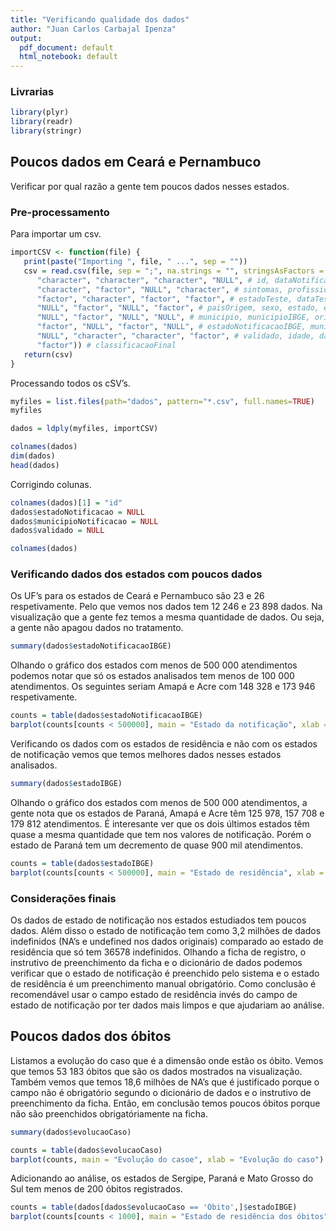 ```yaml
---
title: "Verificando qualidade dos dados"
author: "Juan Carlos Carbajal Ipenza"
output:
  pdf_document: default
  html_notebook: default
---
```


### Livrarias

```r
library(plyr)
library(readr)
library(stringr)
```

## Poucos dados em Ceará e Pernambuco

Verificar por qual razão a gente tem poucos dados nesses estados.

### Pre-processamento

Para importar um csv.

```r
importCSV <- function(file) {
   print(paste("Importing ", file, " ...", sep = ""))
   csv = read.csv(file, sep = ";", na.strings = "", stringsAsFactors = T,colClasses = c(
      "character", "character", "character", "NULL", # id, dataNotificacao, dataInicioSintomas, dataNascimento
      "character", "factor", "NULL", "character", # sintomas, profissionalSaude, cbo, condicoes
      "factor", "character", "factor", "factor", # estadoTeste, dataTeste, tipoTeste, resultadoTeste
      "NULL", "factor", "NULL", "factor", # paisOrigem, sexo, estado, estadoIBGE
      "NULL", "factor", "NULL", "NULL", # municipio, municipioIBGE, origem, estadoNotificacao
      "factor", "NULL", "factor", "NULL", # estadoNotificacaoIBGE, municipioNotificacao, municipioNotificacaoIBGE, excluido
      "NULL", "character", "character", "factor", # validado, idade, dataEncerramento, evolucaoCaso
      "factor")) # classificacaoFinal
   return(csv)
}
```

Processando todos os cSV's.

```r
myfiles = list.files(path="dados", pattern="*.csv", full.names=TRUE)
myfiles

dados = ldply(myfiles, importCSV)

colnames(dados)
dim(dados)
head(dados)
```

Corrigindo colunas.

```r
colnames(dados)[1] = "id"
dados$estadoNotificacao = NULL
dados$municipioNotificacao = NULL
dados$validado = NULL

colnames(dados)
```

### Verificando dados dos estados com poucos dados

Os UF's para os estados de Ceará e Pernambuco são 23 e 26 respetivamente. Pelo que vemos nos dados tem 12 246 e 23 898 dados. Na visualização que a gente fez temos a mesma quantidade de dados. Ou seja, a gente não apagou dados no tratamento.

```r
summary(dados$estadoNotificacaoIBGE)
```

Olhando o gráfico dos estados com menos de 500 000 atendimentos podemos notar que só os estados analisados tem menos de 100 000 atendimentos. Os seguintes seriam Amapá e Acre com 148 328 e 173 946 respetivamente.

```r
counts = table(dados$estadoNotificacaoIBGE)
barplot(counts[counts < 500000], main = "Estado da notificação", xlab = "Estado da notificação")
```

Verificando os dados com os estados de residência e não com os estados de notificação vemos que temos melhores dados nesses estados analisados.

```r
summary(dados$estadoIBGE)
```

Olhando o gráfico dos estados com menos de 500 000 atendimentos, a gente nota que os estados de Paraná, Amapá e Acre têm 125 978, 157 708 e 179 812 atendimentos. É interesante ver que os dois últimos estados têm quase a mesma quantidade que tem nos valores de notificação. Porém o estado de Paraná tem um decremento de quase 900 mil atendimentos.

```r
counts = table(dados$estadoIBGE)
barplot(counts[counts < 500000], main = "Estado de residência", xlab = "Estado de residência")
```

### Considerações finais

Os dados de estado de notificação nos estados estudiados tem poucos dados. Além disso o estado de notificação tem como 3,2 milhões de dados indefinidos (NA's e undefined nos dados originais) comparado ao estado de residência que só tem 36578 indefinidos. Olhando a ficha de registro, o instrutivo de preenchimento da ficha e o dicionário de dados podemos verificar que o estado de notificação é preenchido pelo sistema e o estado de residência é um preenchimento manual obrigatório. Como conclusão é recomendável usar o campo estado de residência invés do campo de estado de notificação por ter dados mais limpos e que ajudariam ao análise. 

## Poucos dados dos óbitos

Listamos a evolução do caso que é a dimensão onde estão os óbito. Vemos que temos 53 183 óbitos que são os dados mostrados na visualização. Também vemos que temos 18,6 milhões de NA's que é justificado porque o campo não é obrigatório segundo o dicionário de dados e o instrutivo de preenchimento da ficha. Então, em conclusão temos poucos óbitos porque não são preenchidos obrigatóriamente na ficha.

```r
summary(dados$evolucaoCaso)
```

```r
counts = table(dados$evolucaoCaso)
barplot(counts, main = "Evolução do casoe", xlab = "Evolução do caso")
```

Adicionando ao análise, os estados de Sergipe, Paraná e Mato Grosso do Sul tem menos de 200 óbitos registrados.

```r
counts = table(dados[dados$evolucaoCaso == 'Óbito',]$estadoIBGE)
barplot(counts[counts < 1000], main = "Estado de residência dos óbitos", xlab = "Estado de residência dos óbitos")
```










